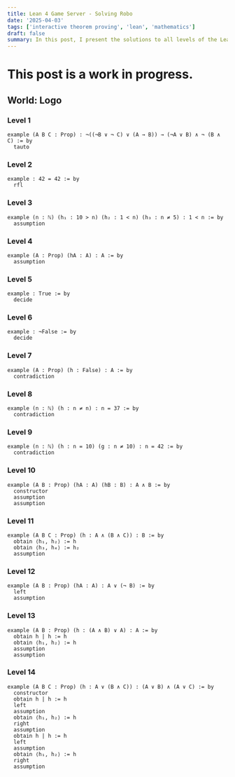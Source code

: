 ```yaml
---
title: Lean 4 Game Server - Solving Robo
date: '2025-04-03'
tags: ['interactive theorem proving', 'lean', 'mathematics']
draft: false
summary: In this post, I present the solutions to all levels of the Lean 4 Game Server's Robo game.
---
```


# This post is a work in progress.

## World: Logo

### Level 1

```
example (A B C : Prop) : ¬((¬B ∨ ¬ C) ∨ (A → B)) → (¬A ∨ B) ∧ ¬ (B ∧ C) := by
  tauto
```

### Level 2

```
example : 42 = 42 := by
  rfl
```

### Level 3

```
example (n : ℕ) (h₁ : 10 > n) (h₂ : 1 < n) (h₃ : n ≠ 5) : 1 < n := by
  assumption
```

### Level 4

```
example (A : Prop) (hA : A) : A := by
  assumption
```

### Level 5

```
example : True := by
  decide
```

### Level 6

```
example : ¬False := by
  decide
```

### Level 7

```
example (A : Prop) (h : False) : A := by
  contradiction
```

### Level 8

```
example (n : ℕ) (h : n ≠ n) : n = 37 := by
  contradiction
```

### Level 9

```
example (n : ℕ) (h : n = 10) (g : n ≠ 10) : n = 42 := by
  contradiction
```

### Level 10

```
example (A B : Prop) (hA : A) (hB : B) : A ∧ B := by
  constructor
  assumption
  assumption
```

### Level 11

```
example (A B C : Prop) (h : A ∧ (B ∧ C)) : B := by
  obtain ⟨h₁, h₂⟩ := h
  obtain ⟨h₃, h₄⟩ := h₂
  assumption
```

### Level 12

```
example (A B : Prop) (hA : A) : A ∨ (¬ B) := by
  left
  assumption
```

### Level 13

```
example (A B : Prop) (h : (A ∧ B) ∨ A) : A := by
  obtain h | h := h
  obtain ⟨h₁, h₂⟩ := h
  assumption
  assumption
```

### Level 14

```
example (A B C : Prop) (h : A ∨ (B ∧ C)) : (A ∨ B) ∧ (A ∨ C) := by
  constructor
  obtain h | h := h
  left
  assumption
  obtain ⟨h₁, h₂⟩ := h
  right
  assumption
  obtain h | h := h
  left
  assumption
  obtain ⟨h₁, h₂⟩ := h
  right
  assumption
```

